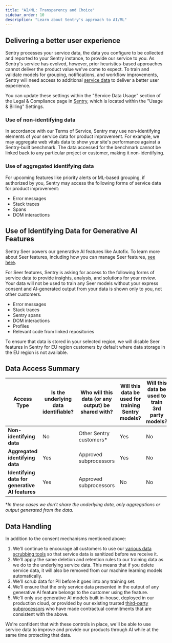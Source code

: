 ```yaml
---
title: "AI/ML: Transparency and Choice"
sidebar_order: 10
description: "Learn about Sentry's approach to AI/ML"
---
```


## Delivering a better user experience

Sentry processes your service data, the data you configure to be collected and reported to your Sentry instance, to provide our service to you. As Sentry's service has evolved, however, prior heuristics-based approaches cannot deliver the product value we've come to expect. To train and validate models for grouping, notifications, and workflow improvements, Sentry will need access to additional [service data](https://blog.sentry.io/terms-of-service-update/) to deliver a better user experience.

You can update these settings within the "Service Data Usage" section of the Legal & Compliance page in [Sentry](https://sentry.io/orgredirect/organizations/:orgslug/settings/legal/), which is located within the "Usage & Billing" Settings.

### Use of non-identifying data

In accordance with our Terms of Service, Sentry may use non-identifying elements of your service data for product improvement. For example, we may aggregate web vitals data to show your site's performance against a Sentry-built benchmark. The data accessed for the benchmark cannot be linked back to any particular project or customer, making it non-identifying.

### Use of aggregated identifying data

For upcoming features like priority alerts or ML-based grouping, if authorized by you, Sentry may access the following forms of service data for product improvement:

- Error messages
- Stack traces
- Spans
- DOM interactions

## Use of Identifying Data for Generative AI Features

Sentry Seer powers our generative AI features like Autofix. To learn more about Seer features, including how you can manage Seer features, [see here](/product/issues/issue-details/sentry-seer/).

For Seer features, Sentry is asking for access to the following forms of service data to provide insights, analysis, and solutions for your review. Your data will not be used to train any Seer models without your express consent and AI-generated output from your data is shown only to you, not other customers.

- Error messages
- Stack traces
- Sentry spans
- DOM interactions
- Profiles
- Relevant code from linked repositories

To ensure that data is stored in your selected region, we will disable Seer features in Sentry for EU region customers by default where data storage in the EU region is not available.

## Data Access Summary

| **Access Type**                                 | **Is the underlying data identifiable?** | **Who will this data (or any output) be shared with?** | **Will this data be used for training Sentry models?** | **Will this data be used to train 3rd party models?** |
|-------------------------------------------------|------------------------------------------|--------------------------------------------------------|--------------------------------------------------------|-------------------------------------------------------|
| **Non-identifying data**                        | No                                       | Other Sentry customers*                                | Yes                                                    | No                                                    |
| **Aggregated identifying data**                 | Yes                                      | Approved subprocessors                                 | Yes                                                    | No                                                    |
| **Identifying data for generative AI features** | Yes                                      | Approved subprocessors                                 | No                                                     | No                                                    |


**In these cases we don't share the underlying data, only aggregations or output generated from the data.*

## Data Handling

In addition to the consent mechanisms mentioned above:

1. We'll continue to encourage all customers to use our [various data scrubbing tools](https://docs.sentry.io/product/data-management-settings/scrubbing/) so that service data is sanitized before we receive it.
2. We'll apply the same deletion and retention rules to our training data as we do to the underlying service data. This means that if you delete service data, it will also be removed from our machine learning models automatically.
3. We'll scrub data for PII before it goes into any training set.
4. We'll ensure that the only service data presented in the output of any generative AI feature belongs to the customer using the feature.
5. We'll only use generative AI models built in-house, deployed in our production cloud, or provided by our existing trusted [third-party subprocessors](https://sentry.io/legal/subprocessors/) who have made contractual commitments that are consistent with the above.

We're confident that with these controls in place, we'll be able to use service data to improve and provide our products through AI while at the same time protecting that data.
